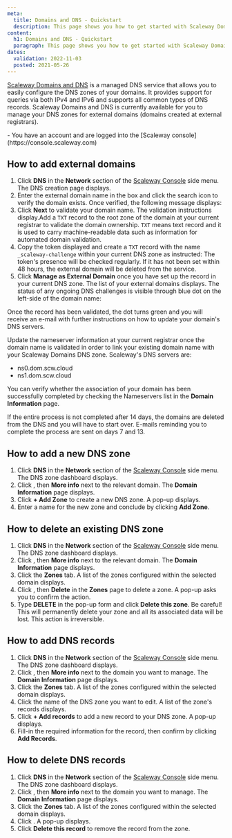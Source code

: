 ```yaml
---
meta:
  title: Domains and DNS - Quickstart
  description: This page shows you how to get started with Scaleway Domains and DNS.
content:
  h1: Domains and DNS - Quickstart
  paragraph: This page shows you how to get started with Scaleway Domains and DNS.
dates:
  validation: 2022-11-03
  posted: 2021-05-26
---
```


[Scaleway Domains and DNS](https://www.scaleway.com/en/dns/) is a managed DNS service that allows you to easily configure the DNS zones of your domains. It provides support for queries via both IPv4 and IPv6 and supports all common types of DNS records. Scaleway Domains and DNS is currently available for you to manage your DNS zones for external domains (domains created at external registrars).

<Message type="requirement">
  - You have an account and are logged into the [Scaleway console](https://console.scaleway.com)
</Message>

## How to add external domains

1. Click **DNS** in the **Network** section of the [Scaleway Console](https://console.scaleway.com) side menu. The DNS creation page displays.
2. Enter the external domain name in the box and click the search icon to verify the domain exists. Once verified, the following message displays:
    <Lightbox src="scaleway-dns-domain-validated.webp" alt="" />
3. Click **Next** to validate your domain name. The validation instructions display.Add a `TXT` record to the root zone of the domain at your current registrar to validate the domain ownership.
    <Message type="note">
      `TXT` means text record and it is used to carry machine-readable data such as information for automated domain validation.
    </Message>
4.  Copy the token displayed and create a `TXT` record with the name `_scaleway-challenge` within your current DNS zone as instructed:
    <Lightbox src="assets/scaleway-dns-validation-token.webp" alt="" />
    <Message type="important">
      The token's presence will be checked regularly. If it has not been set within 48 hours, the external domain will be deleted from the service.
    </Message>
5. Click **Manage as External Domain** once you have set up the record in your current DNS zone. The list of your external domains displays.
The status of any ongoing DNS challenges is visible through blue dot on the left-side of the domain name:
<Lightbox src="assets/scaleway-dns-ongoing-validation.webp" alt="" />
Once the record has been validated, the dot turns green and you will receive an e-mail with further instructions on how to update your domain's DNS servers.

Update the nameserver information at your current registrar once the domain name is validated in order to link your existing domain name with your Scaleway Domains DNS zone. 
<Message type="note">
  Scaleway's DNS servers are:
  * ns0.dom.scw.cloud
  * ns1.dom.scw.cloud
</Message>

You can verify whether the association of your domain has been successfully completed by checking the Nameservers list in the **Domain Information** page. 

<Message type="important">
  If the entire process is not completed after 14 days, the domains are deleted from the DNS and you will have to start over. E-mails reminding you to complete the process are sent on days 7 and 13.
</Message>


## How to add a new DNS zone

1. Click **DNS** in the **Network** section of the [Scaleway Console](https://console.scaleway.com) side menu. The DNS zone dashboard displays.
2. Click <Icon name="more" />, then **More info** next to the relevant domain. The **Domain Information** page displays.
3. Click **+ Add Zone** to create a new DNS zone. A pop-up displays. 
4. Enter a name for the new zone and conclude by clicking **Add Zone**.

## How to delete an existing DNS zone 

1. Click **DNS** in the **Network** section of the [Scaleway Console](https://console.scaleway.com) side menu. The DNS zone dashboard displays.
2.  Click <Icon name="more" />, then **More info** next to the relevant domain. The **Domain Information** page displays.
3. Click the **Zones** tab. A list of the zones configured within the selected domain displays.
4. Click <Icon name="more" />, then **Delete** in the **Zones** page to delete a zone. A pop-up asks you to confirm the action.
5. Type **DELETE** in the pop-up form and click **Delete this zone**.
    <Message type="important">
      Be careful! This will permanently delete your zone and all its associated data will be lost. This action is irreversible.
    </Message>


## How to add DNS records

1. Click **DNS** in the **Network** section of the [Scaleway Console](https://console.scaleway.com) side menu. The DNS zone dashboard displays.
2. Click <Icon name="more" />, then **More info** next to the domain you want to manage. The **Domain Information** page displays.
3. Click the **Zones** tab. A list of the zones configured within the selected domain displays.
4. Click the name of the DNS zone you want to edit. A list of the zone's records displays.
5. Click **+ Add records** to add a new record to your DNS zone. A pop-up displays.
6. Fill-in the required information for the record, then confirm by clicking **Add Records**.

## How to delete DNS records


1. Click **DNS** in the **Network** section of the [Scaleway Console](https://console.scaleway.com) side menu. The DNS zone dashboard displays.
2. Click <Icon name="more" />, then **More info** next to the domain you want to manage. The **Domain Information** page displays.
3. Click the **Zones** tab. A list of the zones configured within the selected domain displays.
4. Click <Icon name="delete" />. A pop-up displays. 
5. Click **Delete this record** to remove the record from the zone. 
